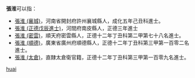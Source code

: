 '''張淮'''可以指：
* [[張淮_(襄城)|張淮 (襄城)]]，河南省開封府許州襄城縣人，成化五年己丑科進士。
* [[張淮_(正德戊辰進士)|張淮 (正德戊辰進士)]]，河間府南皮縣人，正德三年進士
* [[張淮_(密雲)|張淮 (密雲)]]，順天府密雲縣人，正德十二年丁丑科第二甲第七十八名進士。
* [[張淮_(順德)|張淮 (順德)]]，廣東省廣州府順德縣人，正德十二年丁丑科第三甲第一百零二名進士。
* [[張淮_(太倉)|張淮 (太倉)]]，直隸太倉衛官籍，正德十二年丁丑科第三甲第一百零九名進士。

{{disambig}}
[[Category:二字张姓人名消歧义|huai]]